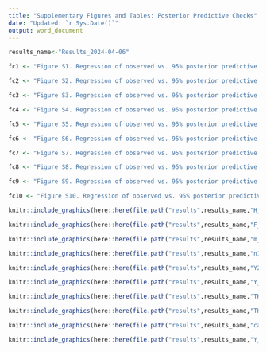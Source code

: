 ```yaml
---
title: "Supplementary Figures and Tables: Posterior Predictive Checks"
date: "Updated: `r Sys.Date()`"
output: word_document
---
```


```r
results_name<-"Results_2024-04-06"

fc1 <- "Figure S1. Regression of observed vs. 95% posterior predictive interval () for hatchery origin spawner count $s_{H}$. Black lines are the 1:1 line. Lack of fit is indicated by PPI that do not overlap the black line."

fc2 <- "Figure S2. Regression of observed vs. 95% posterior predictive interval for female spawner count $s_{F}$. Lack of fit is indicated by PPI that do not overlap the black line."

fc3 <- "Figure S3. Regression of observed vs. 95% posterior predictive interval for recaptures $m$ used in mark recapture estimates of spawner abundance. Lack of fit is indicated by PPI that do not overlap the black line."

fc4 <- "Figure S4. Regression of observed vs. 95% posterior predictive interval for for marks $n1$ used in mark recapture estimates of spawner abundance. Lack of fit is indicated by PPI that do not overlap the black line."

fc5 <- "Figure S5. Regression of observed vs. 95% posterior predictive interval for index redd counts $r_{I}$. Lack of fit is indicated by PPI that do not overlap the black line."

fc6 <- "Figure S6. Regression of observed vs. 95% posterior predictive interval for GRTS redd counts $r$. Both x and y axes are log10 transformed and a constant of 1 was added to observations and predictions to aid visualization. Coloring depicts observations within and outside of the 95% PPI. A jitter was applied to x values. Lack of fit is indicated by PPI that do not overlap the black line."

fc7 <- "Figure S7. Regression of observed vs. 95% posterior predictive interval for the trap and haul census wild adult coho salmon  count $T_{W}$. Lack of fit is indicated by PPI that do not overlap the black line."

fc8 <- "Figure S8. Regression of observed vs. 95% posterior predictive interval for the trap and haul census hatchery adult coho salmon  count $T_{H}$. Lack of fit is indicated by PPI that do not overlap the black line."

fc9 <- "Figure S9. Regression of observed vs. 95% posterior predictive interval for the catch record card point estimate of hatchery adult coho salmon catch $c$ used in to estimate exploitation rates occuring upstream of dams after the release of trap-and-haul adults. Lack of fit is indicated by PPI that do not overlap the black line."

fc10 <- "Figure S10. Regression of observed vs. 95% posterior predictive interval for GRTS redd counts $r$. Panels are years (rows) and subpopulations (columns) and data are individual reach-level redd counts. Lack of fit is indicated by PPI that do not overlap the black line."
```

```r
knitr::include_graphics(here::here(file.path("results",results_name,"H_PPC.png")))
```

```r
knitr::include_graphics(here::here(file.path("results",results_name,"F_PPC.png")))
```


```r
knitr::include_graphics(here::here(file.path("results",results_name,"m_PPC.png")))
```


```r
knitr::include_graphics(here::here(file.path("results",results_name,"n1_PPC.png")))
```


```r
knitr::include_graphics(here::here(file.path("results",results_name,"Y2_PPC.png")))
```


```r
knitr::include_graphics(here::here(file.path("results",results_name,"Y_PPC_v2.png")))
```


```r
knitr::include_graphics(here::here(file.path("results",results_name,"TH_a_UM_PPC.png")))
```


```r
knitr::include_graphics(here::here(file.path("results",results_name,"TH_a_M_PPC.png")))
```


```r
knitr::include_graphics(here::here(file.path("results",results_name,"catch_a_M_mu_PPC.png")))
```

```r
knitr::include_graphics(here::here(file.path("results",results_name,"Y_PPC_v3.png")))
```


